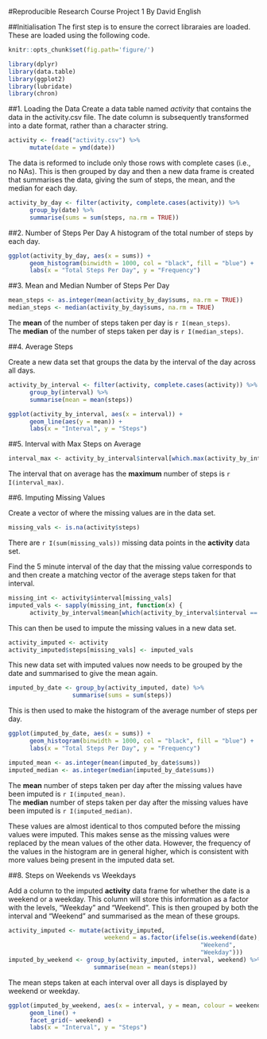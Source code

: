 #Reproducible Research Course Project 1
By David English

##Initialisation
The first step is to ensure the correct libraraies are loaded. These are loaded using the following code.

```r
knitr::opts_chunk$set(fig.path='figure/')
```

```r
library(dplyr)
library(data.table)
library(ggplot2)
library(lubridate)
library(chron)
```

##1. Loading the Data
Create a data table named *activity* that contains the data in the activity.csv file. The date column is subsequently transformed into a date format, rather than a character string.
``` r
activity <- fread("activity.csv") %>%
      mutate(date = ymd(date))
```
The data is reformed to include only those rows with complete cases (i.e., no NAs). This is then grouped by day and then a new data frame is created that summarises the data, giving the  sum of steps, the mean, and the median for each day.
```r
activity_by_day <- filter(activity, complete.cases(activity)) %>%
      group_by(date) %>%
      summarise(sums = sum(steps, na.rm = TRUE))
```


##2. Number of Steps Per Day
A histogram of the total number of steps by each day.

```r
ggplot(activity_by_day, aes(x = sums)) + 
      geom_histogram(binwidth = 1000, col = "black", fill = "blue") +
      labs(x = "Total Steps Per Day", y = "Frequency")
```

##3. Mean and Median Number of Steps Per Day
```r
mean_steps <- as.integer(mean(activity_by_day$sums, na.rm = TRUE))
median_steps <- median(activity_by_day$sums, na.rm = TRUE)
```
The **mean** of the number of steps taken per day is `r I(mean_steps)`.  
The **median** of the number of steps taken per day is `r I(median_steps)`.

##4. Average Steps 

Create a new data set that groups the data by the interval of the day across all days.
```r
activity_by_interval <- filter(activity, complete.cases(activity)) %>%
      group_by(interval) %>%
      summarise(mean = mean(steps))
```

```r
ggplot(activity_by_interval, aes(x = interval)) +
      geom_line(aes(y = mean)) +
      labs(x = "Interval", y = "Steps")
```

##5. Interval with Max Steps on Average
```r
interval_max <- activity_by_interval$interval[which.max(activity_by_interval$mean)]
```

The interval that on average has the **maximum** number of steps is `r I(interval_max)`.  

##6. Imputing Missing Values

Create a vector of where the missing values are in the data set.
```r
missing_vals <- is.na(activity$steps)
```
There are `r I(sum(missing_vals))` missing data points in the **activity** data set.  

Find the 5 minute interval of the day that the missing value corresponds to and then create a matching vector of the average steps taken for that interval.
```r
missing_int <- activity$interval[missing_vals]
imputed_vals <- sapply(missing_int, function(x) {
      activity_by_interval$mean[which(activity_by_interval$interval == x)]})
```
This can then be used to impute the missing values in a new data set.
```r
activity_imputed <- activity
activity_imputed$steps[missing_vals] <- imputed_vals
```
This new data set with imputed values now needs to be grouped by the date and summarised to give the mean again.
```r
imputed_by_date <- group_by(activity_imputed, date) %>%
                  summarise(sums = sum(steps))
```
This is then used to make the histogram of the average number of steps per day.
```r
ggplot(imputed_by_date, aes(x = sums)) +
      geom_histogram(binwidth = 1000, col = "black", fill = "blue") +
      labs(x = "Total Steps Per Day", y = "Frequency")
```

```r
imputed_mean <- as.integer(mean(imputed_by_date$sums))
imputed_median <- as.integer(median(imputed_by_date$sums))
```
The **mean** number of steps taken per day after the missing values have been imputed is `r I(imputed_mean)`.  
The **median** number of steps taken per day after the missing values have been imputed is `r I(imputed_median)`.  

These values are almost identical to thos computed before the missing values were imputed. This makes sense as the missing values were replaced by the mean values of the other data. However, the frequency of the values in the histogram are in general higher, which is consistent with more values being present in the imputed data set.

##8. Steps on Weekends vs Weekdays

Add a column to the imputed **activity** data frame for whether the date is a weekend or a weekday. This column will store this information as a factor with the levels, "Weekday" and "Weekend". This is then grouped by both the interval and "Weekend" and summarised as the mean of these groups.
```r
activity_imputed <- mutate(activity_imputed, 
                           weekend = as.factor(ifelse(is.weekend(date), 
                                                      "Weekend", 
                                                      "Weekday")))
imputed_by_weekend <- group_by(activity_imputed, interval, weekend) %>%
                        summarise(mean = mean(steps))
```
The mean steps taken at each interval over all days is displayed by weekend or weekday.
```r
ggplot(imputed_by_weekend, aes(x = interval, y = mean, colour = weekend)) +
      geom_line() +
      facet_grid(~ weekend) +
      labs(x = "Interval", y = "Steps")
```
